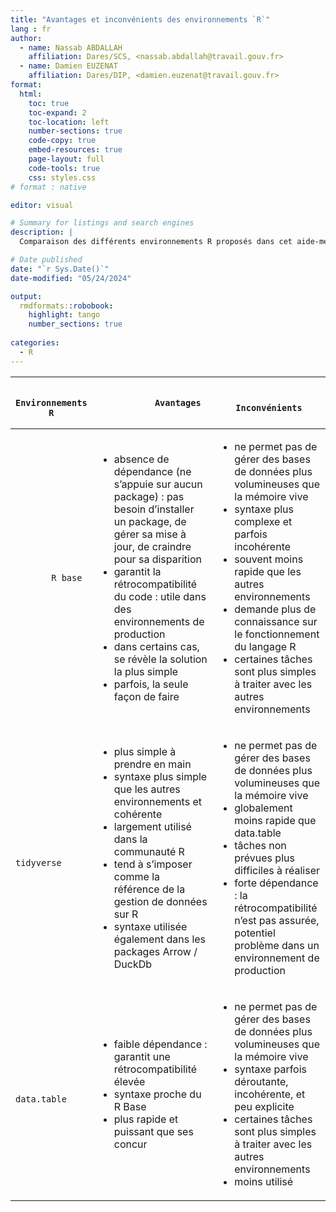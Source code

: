 ```yaml
---
title: "Avantages et inconvénients des environnements `R`"
lang : fr
author:
  - name: Nassab ABDALLAH
    affiliation: Dares/SCS, <nassab.abdallah@travail.gouv.fr>
  - name: Damien EUZENAT
    affiliation: Dares/DIP, <damien.euzenat@travail.gouv.fr>
format:
  html:
    toc: true
    toc-expand: 2
    toc-location: left
    number-sections: true
    code-copy: true
    embed-resources: true
    page-layout: full
    code-tools: true
    css: styles.css
# format : native    

editor: visual

# Summary for listings and search engines
description: |
  Comparaison des différents environnements R proposés dans cet aide-mémoire.

# Date published
date: "`r Sys.Date()`"
date-modified: "05/24/2024"

output:
  rmdformats::robobook:
    highlight: tango
    number_sections: true
  
categories:
  - R
---
```


+------------------------+---------------------------------------------------------------------------------------------------------------------------------------------------------+------------------------------------------------------------------------------------------------------------------------+
|       Environnements R |               Avantages                                                                                                                                 |             Inconvénients                                                                                              |
+========================+=========================================================================================================================================================+========================================================================================================================+
|            R base      | -   absence de dépendance (ne s'appuie sur aucun package) : pas besoin d'installer un package, de gérer sa mise à jour, de craindre pour sa disparition | -   ne permet pas de gérer des bases de données plus volumineuses que la mémoire vive                                  |
|                        | -   garantit la rétrocompatibilité du code : utile dans des environnements de production                                                                | -   syntaxe plus complexe et parfois incohérente                                                                       |
|                        | -   dans certains cas, se révèle la solution la plus simple                                                                                             | -   souvent moins rapide que les autres environnements                                                                 |
|                        | -   parfois, la seule façon de faire                                                                                                                    | -   demande plus de connaissance sur le fonctionnement du langage R                                                    |
|                        |                                                                                                                                                         | -   certaines tâches sont plus simples à traiter avec les autres environnements                                        |
+------------------------+---------------------------------------------------------------------------------------------------------------------------------------------------------+------------------------------------------------------------------------------------------------------------------------+
|            tidyverse   | -   plus simple à prendre en main                                                                                                                       | -   ne permet pas de gérer des bases de données plus volumineuses que la mémoire vive                                  |
|                        | -   syntaxe plus simple que les autres environnements et cohérente                                                                                      | -   globalement moins rapide que data.table                                                                            |
|                        | -   largement utilisé dans la communauté R                                                                                                              | -   tâches non prévues plus difficiles à réaliser                                                                      |
|                        | -   tend à s'imposer comme la référence de la gestion de données sur R                                                                                  | -   forte dépendance : la rétrocompatibilité n'est pas assurée, potentiel problème dans un environnement de production |
|                        | -   syntaxe utilisée également dans les packages Arrow / DuckDb                                                                                         |                                                                                                                        |
+------------------------+---------------------------------------------------------------------------------------------------------------------------------------------------------+------------------------------------------------------------------------------------------------------------------------+
|            data.table  | -   faible dépendance : garantit une rétrocompatibilité élevée                                                                                          | -   ne permet pas de gérer des bases de données plus volumineuses que la mémoire vive                                  |
|                        | -   syntaxe proche du R Base                                                                                                                            | -   syntaxe parfois déroutante, incohérente, et peu explicite                                                          |
|                        | -   plus rapide et puissant que ses concur                                                                                                              | -   certaines tâches sont plus simples à traiter avec les autres environnements                                        |
|                        |                                                                                                                                                         | -   moins utilisé                                                                                                      |
+------------------------+---------------------------------------------------------------------------------------------------------------------------------------------------------+------------------------------------------------------------------------------------------------------------------------+
